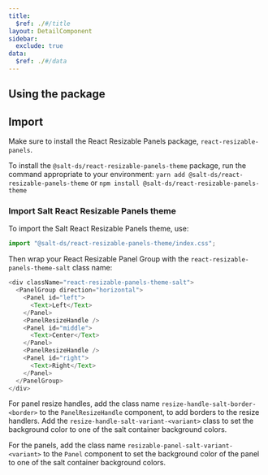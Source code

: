 ```yaml
---
title:
  $ref: ./#/title
layout: DetailComponent
sidebar:
  exclude: true
data:
  $ref: ./#/data
---
```


## Using the package

## Import

Make sure to install the React Resizable Panels package, `react-resizable-panels`.

To install the `@salt-ds/react-resizable-panels-theme` package, run the command appropriate to your environment: `yarn add @salt-ds/react-resizable-panels-theme` or `npm install @salt-ds/react-resizable-panels-theme`

### Import Salt React Resizable Panels theme

To import the Salt React Resizable Panels theme, use:

```js
import "@salt-ds/react-resizable-panels-theme/index.css";
```

Then wrap your React Resizable Panel Group with the `react-resizable-panels-theme-salt` class name:

```js
<div className="react-resizable-panels-theme-salt">
  <PanelGroup direction="horizontal">
    <Panel id="left">
      <Text>Left</Text>
    </Panel>
    <PanelResizeHandle />
    <Panel id="middle">
      <Text>Center</Text>
    </Panel>
    <PanelResizeHandle />
    <Panel id="right">
      <Text>Right</Text>
    </Panel>
  </PanelGroup>
</div>
```

For panel resize handles, add the class name `resize-handle-salt-border-<border>` to the `PanelResizeHandle` component, to add borders to the resize handlers. Add the `resize-handle-salt-variant-<variant>` class to set the background color to one of the salt container background colors.

For the panels, add the class name `resizable-panel-salt-variant-<variant>` to the `Panel` component to set the background color of the panel to one of the salt container background colors.
